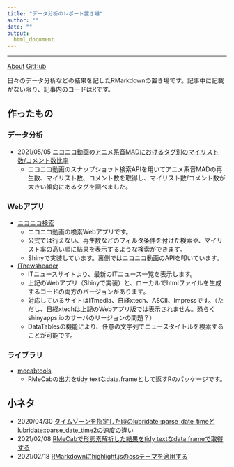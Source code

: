 ---
title: "データ分析のレポート置き場"
author: ""
date: ""
output: 
  html_document
---

---

[About](./about.html) [GitHub](https://github.com/suzuna)

日々のデータ分析などの結果を記したRMarkdownの置き場です。記事中に記載がない限り、記事内のコードはRです。

## 作ったもの

### データ分析

- 2021/05/05 [ニコニコ動画のアニメ系音MADにおけるタグ別のマイリスト数/コメント数比率](./posts/20210505_soundmad_scatterplot.html)
  - ニコニコ動画のスナップショット検索APIを用いてアニメ系音MADの再生数、マイリスト数、コメント数を取得し、マイリスト数/コメント数が大きい傾向にあるタグを調べました。

### Webアプリ

- [ニコニコ検索](https://suzuna.shinyapps.io/niconico_search/)
  - ニコニコ動画の検索Webアプリです。
  - 公式では行えない、再生数などのフィルタ条件を付けた検索や、マイリスト率の高い順に結果を表示するような検索ができます。
  - Shinyで実装しています。裏側ではニコニコ動画のAPIを叩いています。
- [ITnewsheader](https://suzuna.shinyapps.io/itnewsheader/)
  - ITニュースサイトより、最新のITニュース一覧を表示します。
  - 上記のWebアプリ（Shinyで実装）と、ローカルでhtmlファイルを生成するコードの両方のバージョンがあります。
  - 対応しているサイトはITmedia、日経xtech、ASCII、Impressです。（ただし、日経xtechは上記のWebアプリ版では表示されません。恐らくshinyapps.ioのサーバのリージョンの問題？）
  - DataTablesの機能により、任意の文字列でニュースタイトルを検索することが可能です。
  
### ライブラリ
- [mecabtools](https://github.com/suzuna/mecabtools)
  - RMeCabの出力をtidy textなdata.frameとして返すRのパッケージです。

## 小ネタ

- 2020/04/30 [タイムゾーンを指定した時のlubridate::parse_date_timeとlubridate::parse_date_time2の速度の違い](./posts/20200430_parse_date_time.html)
- 2021/02/08 [RMeCabで形態素解析した結果をtidy textなdata.frameで取得する](./posts/20210208_rmecab_tidy_text_result.html)
- 2021/02/18 [RMarkdownにhighlight.jsのcssテーマを適用する](./posts/20210218_rmarkdown_highlightjs_css.html)
